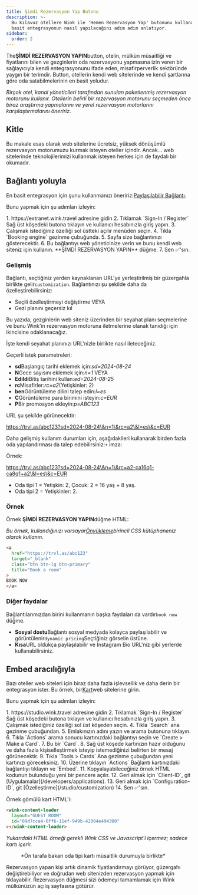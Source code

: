 ```yaml
---
title: Şimdi Rezervasyon Yap Butonu
description: >-
  Bu kılavuz otellere Wink ile 'Hemen Rezervasyon Yap' butonunu kullanarak en
  basit entegrasyonun nasıl yapılacağını adım adım anlatıyor.
sidebar:
  order: 2
---
```


The**ŞİMDİ REZERVASYON YAPIN**button, otelin, mülkün müsaitliği ve fiyatlarını bilen ve gezginlerin oda rezervasyonu yapmasına izin veren bir sağlayıcıyla kendi entegrasyonunu ifade eden, misafirperverlik sektöründe yaygın bir terimdir. Button, otellerin kendi web sitelerinde ve kendi şartlarına göre oda satabilmelerinin en basit yoludur.

*Birçok otel, kanal yöneticileri tarafından sunulan paketlenmiş rezervasyon motorunu kullanır. Otellerin belirli bir rezervasyon motorunu seçmeden önce biraz araştırma yapmalarını ve yerel rezervasyon motorlarını karşılaştırmalarını öneririz.*

## Kitle

Bu makale esas olarak web sitelerine ücretsiz, yüksek dönüşümlü rezervasyon motorumuzu kurmak isteyen oteller içindir.
Ancak... web sitelerinde teknolojilerimizi kullanmak isteyen herkes için de faydalı bir okumadır.

## Bağlantı yoluyla

En basit entegrasyon için şunu kullanmanızı öneririz:[Paylaşılabilir Bağlantı](/studio/shareable-links).

Bunu yapmak için şu adımları izleyin:

<Steps>
  1. https://extranet.wink.travel adresine gidin
  2. Tıklamak `Sign-In / Register` Sağ üst köşedeki butona tıklayın ve kullanıcı hesabınızla giriş yapın.
  3. Çalışmak istediğiniz özelliği sol üstteki açılır menüden seçin.
  4. Tıkla `Booking engine` gezinme çubuğunda.
  5. Sayfa size bağlantınızı gösterecektir.
  6. Bu bağlantıyı web yöneticinize verin ve bunu kendi web siteniz için kullanın. **ŞİMDİ REZERVASYON YAPIN** düğme.
  7. Sen ✅'sın.
</Steps>


### Gelişmiş

Bağlantı, seçtiğiniz yerden kaynaklanan URL'ye yerleştirilmiş bir güzergahla birlikte gelir`customization`.
Bağlantınızı şu şekilde daha da özelleştirebilirsiniz:

* Seçili özelleştirmeyi değiştirme VEYA
* Gezi planını geçersiz kıl

Bu yazıda, gezginlerin web siteniz üzerinden bir seyahat planı seçmelerine ve bunu Wink'in rezervasyon motoruna iletmelerine olanak tanıdığı için ikincisine odaklanacağız.

İşte kendi seyahat planınızı URL'nizle birlikte nasıl ileteceğiniz.

Geçerli istek parametreleri:

* **sd**Başlangıç tarihi eklemek için:*sd=2024-08-24*
* **N**Gece sayısını eklemek için:*n=1* VEYA
* **Edildi**Bitiş tarihini kullan:*ed=2024-08-25*
* **rc**Misafirler:*rc=a2*(Yetişkinler: 2)
* **ben**Görüntüleme dilini talep edin:*l=es*
* **C**Görüntüleme para birimini isteyin:*c=EUR*
* **P**Bir promosyon ekleyin:*p=ABC123*

URL şu şekilde görünecektir:

https://trvl.as/abc123?sd=2024-08-24\&n=1\&rc=a2\&l=es\&c=EUR

Daha gelişmiş kullanım durumları için, aşağıdakileri kullanarak birden fazla oda yapılandırması da talep edebilirsiniz:`+` imza:

Örnek:

https://trvl.as/abc123?sd=2024-08-24\&n=1\&rc=a2-ca16q1-ca8q1+a2\&l=es\&c=EUR

* Oda tipi 1 = Yetişkin: 2, Çocuk: 2 = 16 yaş + 8 yaş.
* Oda tipi 2 = Yetişkinler: 2.

### Örnek

Örnek **ŞİMDİ REZERVASYON YAPIN**düğme HTML:

*Bu örnek, kullandığınızı varsayar[Önyükleme](https://getbootstrap.com)birincil CSS kütüphaneniz olarak kullanın.*

```html
<a
  href="https://trvl.as/abc123"
  target="_blank"
  class="btn btn-lg btn-primary"
  title="Book a room"
>
BOOK NOW
</a>
```

### Diğer faydalar

Bağlantılarımızdan birini kullanmanın başka faydaları da vardır`book now` düğme.

* **Sosyal dostu**Bağlantı sosyal medyada kolayca paylaşılabilir ve görüntülenir`dynamic pricing`Seçtiğiniz görselin üstüne.
* **Kısa**URL oldukça paylaşılabilir ve Instagram Bio URL'niz gibi yerlerde kullanabilirsiniz.

## Embed aracılığıyla

Bazı oteller web siteleri için biraz daha fazla işlevsellik ve daha derin bir entegrasyon ister. Bu örnek, bir[Kart](/studio/cards)web sitelerine girin.

Bunu yapmak için şu adımları izleyin:

<Steps>
  1. https://studio.wink.travel adresine gidin
  2. Tıklamak `Sign-In / Register` Sağ üst köşedeki butona tıklayın ve kullanıcı hesabınızla giriş yapın.
  3. Çalışmak istediğiniz özelliği sol üst köşeden seçin.
  4. Tıkla `Search` ana gezinme çubuğundan.
  5. Emlakınızın adını yazın ve arama butonuna tıklayın.
  6. Tıkla `Actions` arama sonucu kartınızdaki bağlantıyı seçin ve `Create > Make a Card`.
  7. Bu bir `Card`.
  8. Sağ üst köşede kartınızın hazır olduğunu ve daha fazla kişiselleştirmek isteyip istemediğinizi belirten bir mesaj görünecektir.
  9. Tıkla `Tools > Cards` Ana gezinme çubuğundan yeni kartınızı göreceksiniz.
  10. Üzerine tıklayın `Actions` Bağlantı kartınızdaki bağlantıyı tıklayın ve `Embed`.
  11. Kopyalayabileceğiniz örnek HTML kodunun bulunduğu yeni bir pencere açılır.
  12. Geri almak için `Client-ID`, git [Uygulamalar](/developers/applications).
  13. Geri almak için `Configuration-ID`, git [Özelleştirme](/studio/customization)
  14. Sen ✅'sın.
</Steps>


Örnek gömülü kart HTML'i:

```html
<wink-content-loader
  layout="GUEST_ROOM"
  id="09d7cca4-6ff6-11ef-949b-42004e494300"
></wink-content-loader>
```

*Yukarıdaki HTML örneği gerekli Wink CSS ve Javascript'i içermez; sadece kartı içerir.*

<figure>
  <CloudinaryImage width="350" height="829" resize="scale" quality="best" alt="Kart önizlemesi" src="academy/card-example" errorImage="noimage_opaque_nyrtl0.png" />

  <figcaption>*Ön tarafa bakan oda tipi kartı müsaitlik durumuyla birlikte*</figcaption>
</figure>


Rezervasyon yapan kişi artık dinamik fiyatlandırmayı görüyor, güzergahı değiştirebiliyor ve doğrudan web sitenizden rezervasyon yapmak için tıklayabilir. Rezervasyon düğmesi sizi ödemeyi tamamlamak için Wink mülkünüzün açılış sayfasına götürür.

